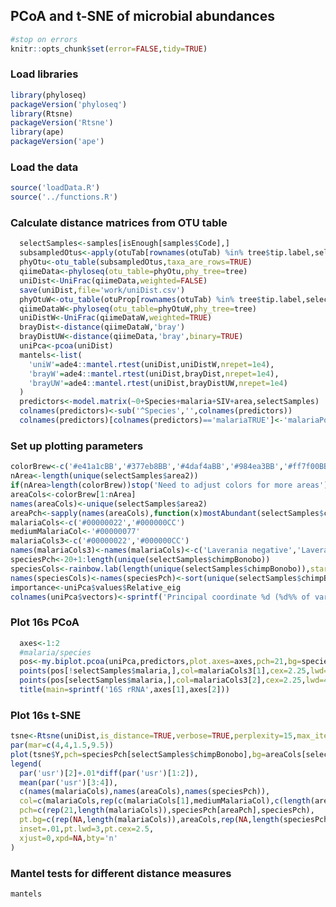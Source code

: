 ## PCoA and t-SNE of microbial abundances

```r
#stop on errors
knitr::opts_chunk$set(error=FALSE,tidy=TRUE)
```

### Load libraries
```r
library(phyloseq)
packageVersion('phyloseq')
library(Rtsne)
packageVersion('Rtsne')
library(ape)
packageVersion('ape')
```

### Load the data
```r
source('loadData.R')
source('../functions.R')
```



### Calculate distance matrices from OTU table
```r
  selectSamples<-samples[isEnough[samples$Code],]
  subsampledOtus<-apply(otuTab[rownames(otuTab) %in% tree$tip.label,selectSamples$Code],2,rarefyCounts,nRequiredReads)
  phyOtu<-otu_table(subsampledOtus,taxa_are_rows=TRUE)
  qiimeData<-phyloseq(otu_table=phyOtu,phy_tree=tree)
  uniDist<-UniFrac(qiimeData,weighted=FALSE)
  save(uniDist,file='work/uniDist.csv')
  phyOtuW<-otu_table(otuProp[rownames(otuTab) %in% tree$tip.label,selectSamples$Code],taxa_are_rows=TRUE)
  qiimeDataW<-phyloseq(otu_table=phyOtuW,phy_tree=tree)
  uniDistW<-UniFrac(qiimeDataW,weighted=TRUE)
  brayDist<-distance(qiimeDataW,'bray')
  brayDistUW<-distance(qiimeData,'bray',binary=TRUE)
  uniPca<-pcoa(uniDist)
  mantels<-list(
    'uniW'=ade4::mantel.rtest(uniDist,uniDistW,nrepet=1e4),
    'brayW'=ade4::mantel.rtest(uniDist,brayDist,nrepet=1e4),
    'brayUW'=ade4::mantel.rtest(uniDist,brayDistUW,nrepet=1e4)
  )
  predictors<-model.matrix(~0+Species+malaria+SIV+area,selectSamples)
  colnames(predictors)<-sub('^Species','',colnames(predictors))
  colnames(predictors)[colnames(predictors)=='malariaTRUE']<-'malariaPos'
```


### Set up plotting parameters
```r
colorBrew<-c('#e41a1cBB','#377eb8BB','#4daf4aBB','#984ea3BB','#ff7f00BB','#ffff33BB','#a65628BB','#f781bfBB','#999999BB','#88ddffBB')
nArea<-length(unique(selectSamples$area2))
if(nArea>length(colorBrew))stop('Need to adjust colors for more areas')
areaCols<-colorBrew[1:nArea]
names(areaCols)<-unique(selectSamples$area2)
areaPch<-sapply(names(areaCols),function(x)mostAbundant(selectSamples$chimpBonobo[selectSamples$area2==x]))
malariaCols<-c('#00000022','#000000CC')
mediumMalariaCol<-'#00000077'
malariaCols3<-c('#00000022','#000000CC')
names(malariaCols3)<-names(malariaCols)<-c('Laverania negative','Laverania positive')
speciesPch<-20+1:length(unique(selectSamples$chimpBonobo))
speciesCols<-rainbow.lab(length(unique(selectSamples$chimpBonobo)),start=-2,end=1,alpha=.8,lightMultiple=.8)
names(speciesCols)<-names(speciesPch)<-sort(unique(selectSamples$chimpBonobo))
importance<-uniPca$values$Relative_eig
colnames(uniPca$vectors)<-sprintf('Principal coordinate %d (%d%% of variance)',1:length(importance),round(importance*100))[1:ncol(targetPca$vectors)]
```
### Plot 16s PCoA
```r
  axes<-1:2
  #malaria/species
  pos<-my.biplot.pcoa(uniPca,predictors,plot.axes=axes,pch=21,bg=speciesCols[selectSamples$chimpBonobo],col=malariaCols3[selectSamples$malaria+1],cex=2.25,lwd=4,arrowsFilter=Inf,las=1,mgp=c(2.75,.75,0),sameAxis=FALSE,bty='l',type='n')
  points(pos[!selectSamples$malaria,],col=malariaCols3[1],cex=2.25,lwd=4,bg=speciesCols[selectSamples[!selectSamples$malaria,'chimpBonobo']],pch=21)
  points(pos[selectSamples$malaria,],col=malariaCols3[2],cex=2.25,lwd=4,bg=speciesCols[selectSamples[selectSamples$malaria,'chimpBonobo']],pch=21)
  title(main=sprintf('16S rRNA',axes[1],axes[2]))
```

### Plot 16s t-SNE
```r
tsne<-Rtsne(uniDist,is_distance=TRUE,verbose=TRUE,perplexity=15,max_iter=5000)
par(mar=c(4,4,1.5,9.5))
plot(tsne$Y,pch=speciesPch[selectSamples$chimpBonobo],bg=areaCols[selectSamples$area2],col=malariaCols[selectSamples$malaria+1],cex=2.2,lwd=2.5,ylab='t-SNE 2',xlab='t-SNE 1',main='',bty='l')
legend(
  par('usr')[2]+.01*diff(par('usr')[1:2]), 
  mean(par('usr')[3:4]),
  c(names(malariaCols),names(areaCols),names(speciesPch)),
  col=c(malariaCols,rep(c(malariaCols[1],mediumMalariaCol),c(length(areaCols),length(speciesPch)))),
  pch=c(rep(21,length(malariaCols)),speciesPch[areaPch],speciesPch),
  pt.bg=c(rep(NA,length(malariaCols)),areaCols,rep(NA,length(speciesPch))),
  inset=.01,pt.lwd=3,pt.cex=2.5,
  xjust=0,xpd=NA,bty='n'
)
```

### Mantel tests for different distance measures
```r
mantels
```
